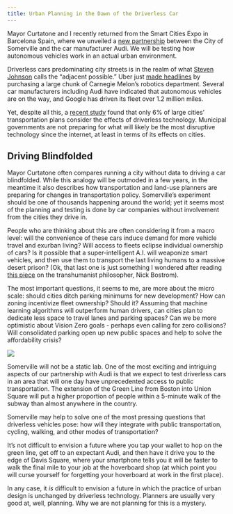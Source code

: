 ```yaml
---
title: Urban Planning in the Dawn of the Driverless Car
---
```


Mayor Curtatone and I recently returned from the Smart Cities Expo in Barcelona Spain, where we unveiled a [new partnership](http://audi-urban-future-initiative.com/blog/somerville-test-laboratory-future-urban-mobility) between the City of Somerville and the car manufacturer Audi. We will be testing how autonomous vehicles work in an actual urban environment.

Driverless cars predominating city streets is in the realm of what [Steven Johnson](http://www.amazon.com/Where-Good-Ideas-Come-From/dp/1594485380) calls the "adjacent possible." Uber just [made headlines](http://www.nytimes.com/2015/09/13/magazine/uber-would-like-to-buy-your-robotics-department.html?_r=0) by purchasing a large chunk of Carnegie Melon's robotics department. Several car manufacturers including Audi have indicated that autonomous vehicles are on the way, and Google has driven its fleet over 1.2 million miles.      

Yet, despite all this, a [recent study](http://www.nlc.org/Documents/Find%20City%20Solutions/Research%20Innovation/City%20of%20the%20Future/City%20of%20the%20Future%20FINAL%20WEB.pdf) found that only 6% of large cities' transportation plans consider the effects of driverless technology. Municipal governments are not preparing for what will likely be the most disruptive technology since the internet, at least in terms of its effects on cities.

## Driving Blindfolded
Mayor Curtatone often compares running a city without data to driving a car blindfolded. While this analogy will be outmoded in a few years, in the meantime it also describes how transportation and land-use planners are preparing for changes in transportation policy. Somerville's experiment should be one of thousands happening around the world; yet it seems most of the planning and testing is done by car companies without involvement from the cities they drive in.

People who are thinking about this are often considering it from a macro level: will the convenience of these cars induce demand for more vehicle travel and exurban living? Will access to fleets eclipse individual ownership of cars? Is it possible that a super-intelligent A.I. will weaponize smart vehicles, and then use them to transport the last living humans to a massive desert prison? (Ok, that last one is just something I wondered after reading [this piece](http://www.newyorker.com/magazine/2015/11/23/doomsday-invention-artificial-intelligence-nick-bostrom) on the transhumanist philosopher, Nick Bostrom). 

The most important questions, it seems to me, are more about the micro scale: should cities ditch parking minimums for new development? How can zoning incentivize fleet ownership? Should it? Assuming that machine learning algorithms will outperform human drivers, can cities plan to dedicate less space to travel lanes and parking spaces? Can we be more optimistic about Vision Zero goals - perhaps even calling for zero collisions? Will consolidated parking open up new public spaces and help to solve the affordability crisis? 

![](/images/2015/union_square_presentation_chart15.jpg)

Somerville will not be a static lab. One of the most exciting and intriguing aspects of our partnership with Audi is that we expect to test driverless cars in an area that will one day have unprecedented access to public transportation. The extension of the Green Line from Boston into Union Square will put a higher proportion of people within a 5-minute walk of the subway than almost anywhere in the country.

Somerville may help to solve one of the most pressing questions that driverless vehicles pose: how will they integrate with public transportation, cycling, walking, and other modes of transportation? 

It's not difficult to envision a future where you tap your wallet to hop on the green line, get off to an expectant Audi, and then have it drive you to the edge of Davis Square, where your smartphone tells you it will be faster to walk the final mile to your job at the hoverboard shop (at which point you will curse yourself for forgetting your hoverboard at work in the first place).

In any case, it *is* difficult to envision a future in which the practice of urban design is unchanged by driverless technology. Planners are usually very good at, well, planning. Why we are not planning for this is a mystery.  

  
